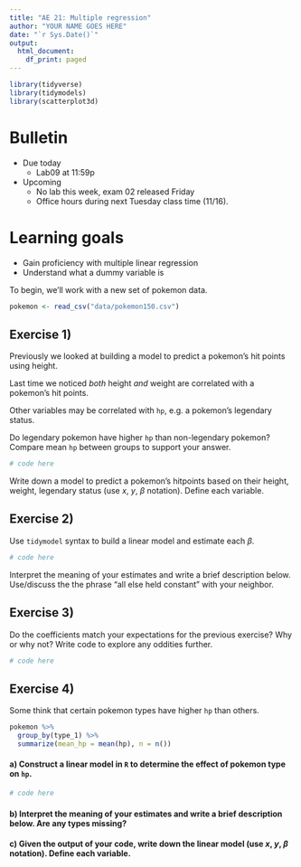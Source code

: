```yaml
---
title: "AE 21: Multiple regression"
author: "YOUR NAME GOES HERE"
date: "`r Sys.Date()`"
output:
  html_document:
    df_print: paged
---
```


```r
library(tidyverse)
library(tidymodels)
library(scatterplot3d)
```

# Bulletin

- Due today
  - Lab09 at 11:59p

- Upcoming
  - No lab this week, exam 02 released Friday
  - Office hours during next Tuesday class time (11/16).

# Learning goals

- Gain proficiency with multiple linear regression
- Understand what a dummy variable is

To begin, we'll work with a new set of pokemon data.

```r
pokemon <- read_csv("data/pokemon150.csv")
```

## Exercise 1) 

Previously we looked at building a model to predict a pokemon's hit points using height.

Last time we noticed *both* height *and* weight are correlated with a pokemon's hit points.

Other variables may be correlated with `hp`, e.g. a pokemon's legendary status. 

Do legendary pokemon have higher `hp` than non-legendary pokemon? Compare mean `hp` between groups to support your answer.

```r
# code here
```


Write down a model to predict a pokemon's hitpoints based on their height, weight, legendary status (use $x$, $y$, $\beta$ notation). Define each variable.

## Exercise 2) 

Use `tidymodel` syntax to build a linear model and estimate each $\beta$.

```r
# code here
```
Interpret the meaning of your estimates and write a brief description below. Use/discuss the the phrase "all else held constant" with your neighbor.


## Exercise 3)

Do the coefficients match your expectations for the previous exercise? Why or why not? Write code to explore any oddities further.

```r
# code here
```


## Exercise 4)

Some think that certain pokemon types have higher `hp` than others.

```r
pokemon %>%
  group_by(type_1) %>%
  summarize(mean_hp = mean(hp), n = n())
```
#### a) Construct a linear model in `R` to determine the effect of pokemon type on `hp`. 

```r
# code here
```


#### b) Interpret the meaning of your estimates and write a brief description below. Are any types missing?


#### c) Given the output of your code, write down the linear model (use $x$, $y$, $\beta$ notation). Define each variable.
